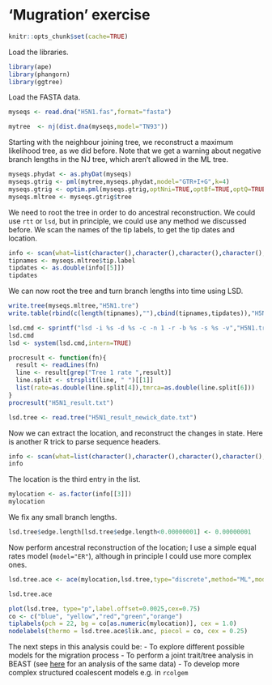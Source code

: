 # 'Mugration' exercise

```r
knitr::opts_chunk$set(cache=TRUE)
```

Load the libraries.

```r
library(ape)
library(phangorn)
library(ggtree)
```

Load the FASTA data.

```r
myseqs <- read.dna("H5N1.fas",format="fasta")
```

```r
mytree  <- nj(dist.dna(myseqs,model="TN93"))
```

Starting with the neighbour joining tree, we reconstruct a maximum likelihood tree, as we did before. Note that we get a warning about negative branch lengths in the NJ tree, which aren't allowed in the ML tree.

```r
myseqs.phydat <- as.phyDat(myseqs)
myseqs.gtrig <- pml(mytree,myseqs.phydat,model="GTR+I+G",k=4)
myseqs.gtrig <- optim.pml(myseqs.gtrig,optNni=TRUE,optBf=TRUE,optQ=TRUE,optInv=TRUE,optGamma=TRUE,optEdge=TRUE,optRate=FALSE)
myseqs.mltree <- myseqs.gtrig$tree
```

We need to root the tree in order to do ancestral reconstruction. We could use ```rtt``` or ```lsd```, but in principle, we could use any method we discussed before. We scan the names of the tip labels, to get the tip dates and location.

```r
info <- scan(what=list(character(),character(),character(),character(),integer()),sep="_",quote="\"",text=paste(myseqs.mltree$tip.label,collapse="\n"),quiet=TRUE)
tipnames <- myseqs.mltree$tip.label
tipdates <- as.double(info[[5]])
tipdates
```

We can now root the tree and turn branch lengths into time using LSD.

```r
write.tree(myseqs.mltree,"H5N1.tre")
write.table(rbind(c(length(tipnames),""),cbind(tipnames,tipdates)),"H5N1.td",col.names=FALSE,row.names=FALSE,quote=FALSE)

```

```r
lsd.cmd <- sprintf("lsd -i %s -d %s -c -n 1 -r -b %s -s %s -v","H5N1.tre","H5N1.td",paste(10),seq.len)
lsd.cmd
lsd <- system(lsd.cmd,intern=TRUE)
```

```r
procresult <- function(fn){
  result <- readLines(fn)
  line <- result[grep("Tree 1 rate ",result)]
  line.split <- strsplit(line, " ")[[1]]
  list(rate=as.double(line.split[4]),tmrca=as.double(line.split[6]))
}
procresult("H5N1_result.txt")
```

```r
lsd.tree <- read.tree("H5N1_result_newick_date.txt")
```

Now we can extract the location, and reconstruct the changes in state. Here is another R trick to parse sequence headers.

```r
info <- scan(what=list(character(),character(),character(),character(),integer()),sep="_",quote="\"",text=paste(lsd.tree$tip.label,collapse="\n"),quiet=TRUE)
info
```

The location is the third entry in the list.

```r
mylocation <- as.factor(info[[3]])
mylocation
```

We fix any small branch lengths.

```r
lsd.tree$edge.length[lsd.tree$edge.length<0.00000001] <- 0.00000001
```

Now perform ancestral reconstruction of the location; I use a simple equal rates model (```model="ER"```), although in principle I could use more complex ones.

```r
lsd.tree.ace <- ace(mylocation,lsd.tree,type="discrete",method="ML",model="ER")
```

```r
lsd.tree.ace
```

```r
plot(lsd.tree, type="p",label.offset=0.0025,cex=0.75)
co <- c("blue", "yellow","red","green","orange")
tiplabels(pch = 22, bg = co[as.numeric(mylocation)], cex = 1.0)
nodelabels(thermo = lsd.tree.ace$lik.anc, piecol = co, cex = 0.25)
```

The next steps in this analysis could be:
- To explore different possible models for the migration process
- To perform a joint trait/tree analysis in BEAST (see [here](https://github.com/sdwfrost/influenza-dynamics-practical-h5n1) for an analysis of the same data)
- To develop more complex structured coalescent models e.g. in ```rcolgem```
